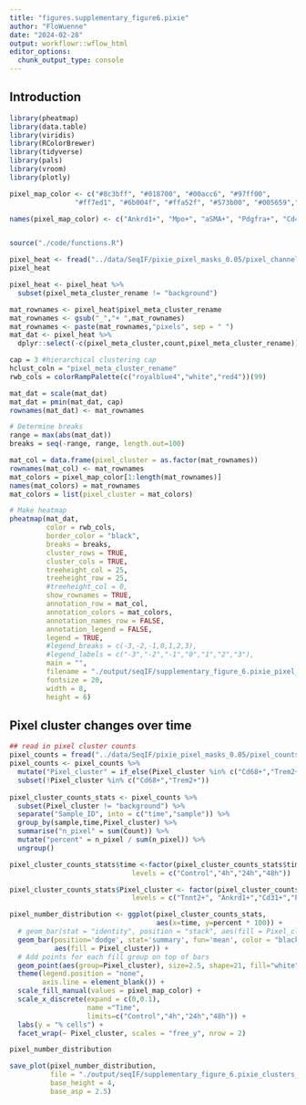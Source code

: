 ```yaml
---
title: "figures.supplementary_figure6.pixie"
author: "FloWuenne"
date: "2024-02-28"
output: workflowr::wflow_html
editor_options:
  chunk_output_type: console
---
```


## Introduction

```r
library(pheatmap)
library(data.table)
library(viridis)
library(RColorBrewer)
library(tidyverse)
library(pals)
library(vroom)
library(plotly)

pixel_map_color <- c("#8c3bff", "#018700", "#00acc6", "#97ff00",
                "#ff7ed1", "#6b004f", "#ffa52f", "#573b00", "#005659","#ffffff")

names(pixel_map_color) <- c("Ankrd1+", "Mpo+", "aSMA+", "Pdgfra+", "Cd45+", "Ccr2+", "Trem2+ Cd68+", "Cd31+", "Tnnt2+","background")


source("./code/functions.R")
```

```r
pixel_heat <- fread("../data/SeqIF/pixie_pixel_masks_0.05/pixel_channel_avg_meta_cluster.csv")
pixel_heat

pixel_heat <- pixel_heat %>%
  subset(pixel_meta_cluster_rename != "background")
```


```r
mat_rownames <- pixel_heat$pixel_meta_cluster_rename
mat_rownames <- gsub("_","+ ",mat_rownames)
mat_rownames <- paste(mat_rownames,"pixels", sep = " ")
mat_dat <- pixel_heat %>%
  dplyr::select(-c(pixel_meta_cluster,count,pixel_meta_cluster_rename))
```


```r
cap = 3 #hierarchical clustering cap
hclust_coln = "pixel_meta_cluster_rename"
rwb_cols = colorRampPalette(c("royalblue4","white","red4"))(99)

mat_dat = scale(mat_dat)
mat_dat = pmin(mat_dat, cap)
rownames(mat_dat) <- mat_rownames

# Determine breaks
range = max(abs(mat_dat))
breaks = seq(-range, range, length.out=100)

mat_col = data.frame(pixel_cluster = as.factor(mat_rownames))
rownames(mat_col) <- mat_rownames
mat_colors = pixel_map_color[1:length(mat_rownames)]
names(mat_colors) = mat_rownames
mat_colors = list(pixel_cluster = mat_colors)

# Make heatmap
pheatmap(mat_dat,
         color = rwb_cols,
         border_color = "black",
         breaks = breaks,
         cluster_rows = TRUE,
         cluster_cols = TRUE,
         treeheight_col = 25,
         treeheight_row = 25,
         #treeheight_col = 0,
         show_rownames = TRUE,
         annotation_row = mat_col,
         annotation_colors = mat_colors,
         annotation_names_row = FALSE,
         annotation_legend = FALSE,
         legend = TRUE,
         #legend_breaks = c(-3,-2,-1,0,1,2,3),
         #legend_labels = c("-3","-2","-1","0","1","2","3"),
         main = "",
         filename = "./output/seqIF/supplementary_figure_6.pixie_pixel_cluster_heatmap.pdf",
         fontsize = 20,
         width = 8,
         height = 6)
```

## Pixel cluster changes over time


```r
## read in pixel cluster counts
pixel_counts = fread("../data/SeqIF/pixie_pixel_masks_0.05/pixel_counts.all_samples.csv")
pixel_counts <- pixel_counts %>%
  mutate("Pixel_cluster" = if_else(Pixel_cluster %in% c("Cd68+","Trem2+"),"Trem2+ Cd68+",Pixel_cluster)) %>%
  subset(!Pixel_cluster %in% c("Cd68+","Trem2+"))
  
pixel_cluster_counts_stats <- pixel_counts %>%
  subset(Pixel_cluster != "background") %>%
  separate("Sample_ID", into = c("time","sample")) %>%
  group_by(sample,time,Pixel_cluster) %>%
  summarise("n_pixel" = sum(Count)) %>%
  mutate("percent" = n_pixel / sum(n_pixel)) %>%
  ungroup()
```

```r
pixel_cluster_counts_stats$time <-factor(pixel_cluster_counts_stats$time,
                              levels = c("Control","4h","24h","48h"))

pixel_cluster_counts_stats$Pixel_cluster <- factor(pixel_cluster_counts_stats$Pixel_cluster,
                              levels = c("Tnnt2+", "Ankrd1+","Cd31+","Pdgfra+", "Mpo+","aSMA+", "Ccr2+","Trem2+ Cd68+","Cd45+"))
```

```r
pixel_number_distribution <- ggplot(pixel_cluster_counts_stats, 
                                    aes(x=time, y=percent * 100)) +
  # geom_bar(stat = "identity", position = "stack", aes(fill = Pixel_cluster), color = "black") +
  geom_bar(position='dodge', stat='summary', fun='mean', color = "black",
           aes(fill = Pixel_cluster)) +
  # Add points for each fill group on top of bars
  geom_point(aes(group=Pixel_cluster), size=2.5, shape=21, fill="white", color="black") +
  theme(legend.position = "none",
        axis.line = element_blank()) +
  scale_fill_manual(values = pixel_map_color) +
  scale_x_discrete(expand = c(0,0.1),
                   name ="Time", 
                   limits=c("Control","4h","24h","48h")) +
  labs(y = "% cells") +
  facet_wrap(~ Pixel_cluster, scales = "free_y", nrow = 2)

pixel_number_distribution

save_plot(pixel_number_distribution,
          file = "./output/seqIF/supplementary_figure_6.pixie_clusters_overtime.pdf",
          base_height = 4,
          base_asp = 2.5)
```


<!-- ## Cell cluster changes over time -->

<!-- ```{r} -->
<!-- ## Plot distribution of all cell types for a given sample -->
<!-- unique(cells_over_time$cell_meta_cluster) -->
<!-- unique(cells_over_time$fov) -->
<!-- cells_over_time_sub <- subset(cells_over_time,fov == "48h_79") -->
<!-- spatial_plot <- ggplot(cells_over_time_sub,aes(X_centroid,Y_centroid,color = cell_meta_cluster)) + -->
<!--   geom_point(size = 0.01) + -->
<!--   facet_wrap(~ cell_meta_cluster) + -->
<!--   labs(title= unique(cells_over_time_sub$fov)) -->

<!-- spatial_plot -->
<!-- ``` -->

<!-- ```{r} -->
<!-- # ## Plot distribution of 1 cell type over time -->
<!-- # # cells_over_time_sub <- subset(cells_over_time,fov %in% c("Control_14","4h_97","24h_86","48h_76")) -->
<!-- # cells_over_time_sub <- cells_over_time -->
<!-- # pt_size = 0.001 -->
<!-- #  -->
<!-- # # cells_over_time_sub$fov <- factor(cells_over_time_sub$fov,  -->
<!-- # #                                   levels = c("Control_14","4h_97","24h_86","48h_76")) -->
<!-- #  -->
<!-- # spatial_plot_monos_macros_ccr2 <- ggplot(cells_over_time_sub,aes(X_centroid,Y_centroid)) + -->
<!-- #     geom_point(data = subset(cells_over_time_sub,cell_meta_cluster == "Cardiomyocytes"),size = pt_size, -->
<!-- #              color = "darkgrey") + -->
<!-- #   geom_point(data = subset(cells_over_time_sub,cell_meta_cluster == "Cardiomyocytes Ankrd1+"),size = pt_size, -->
<!-- #              color = "blue") + -->
<!-- #   geom_point(data = subset(cells_over_time_sub,cell_meta_cluster == "Neutrophils" | cell_meta_cluster ==  "Mono / Macros Ccr2+"),size = pt_size, -->
<!-- #              color = "magenta", alpha = 0.5) + -->
<!-- #     # geom_point(data = subset(cells_over_time_sub,cell_meta_cluster == "Mono / Macros Ccr2+"),size = pt_size, -->
<!-- #     #          color = "yellow") + -->
<!-- #   facet_wrap(~ fov) -->
<!-- #  -->
<!-- # spatial_plot_monos_macros_ccr2 -->
<!-- ``` -->



<!-- ```{r} -->
<!-- ## Color palette -->
<!-- cells_over_time_sub <-  cells_over_time %>% -->
<!-- #  mutate("cell_type_labels" = if_else(grepl("Macro|Neutro",cell_meta_cluster),"Myeloid cells",cell_meta_cluster)) -->
<!--   mutate("cell_type_labels" = cell_meta_cluster) -->

<!-- cells_over_time_sub <- cells_over_time_sub %>% -->
<!--   subset(!cell_type_labels %in% c("background","out_of_mask")) %>% -->
<!--   separate("fov", into = c("time","sample")) %>% -->
<!--   group_by(time,cell_type_labels) %>% -->
<!--   tally() %>% -->
<!--   ungroup() -->

<!-- cells_over_time_sub <- cells_over_time_sub %>% -->
<!--   group_by(time) %>% -->
<!--   mutate("percent" = n / sum(n)) %>% -->
<!--   ungroup() -->
<!-- ``` -->


<!-- ```{r} -->
<!-- # cells_over_time_sub$time <-factor(cells_over_time_sub$time, -->
<!-- #                               levels = c("Control","4h","24h","48h")) -->
<!-- #  -->
<!-- # cells_over_time_sub$percent_p <- cells_over_time_sub$percent * 100 -->
<!-- # cell_number_distribution_bar <- ggplot(cells_over_time_sub, aes(x=time_cont, y=percent_p, fill= cell_type_labels)) + -->
<!-- #   geom_bar(stat = "identity", position = "fill", color = "black") + -->
<!-- #   theme(legend.position = "right", -->
<!-- #         legend.title = element_blank(), -->
<!-- #         axis.line = element_blank(), -->
<!-- #         legend.text=element_text(size=18), -->
<!-- #         axis.text = element_text(size=18)) + -->
<!-- #   labs(y = "% cells") + -->
<!-- #   scale_fill_manual(values = cell_cluster_colors) + -->
<!-- #   scale_x_discrete(expand = c(0,0.1), -->
<!-- #                    name ="Time", -->
<!-- #                     limits=c("Control","4h","24h","48h")) + -->
<!-- #   guides(fill=guide_legend(nrow=10,byrow=TRUE)) -->
<!-- #  -->
<!-- # cell_number_distribution_bar -->
<!-- #  -->
<!-- # save_plot(cell_number_distribution_bar, -->
<!-- #           file = "./output/seqIF/Figure3.cell_types_overtimes.pdf", -->
<!-- #           base_height = 5, -->
<!-- #           base_asp = 1.5) -->
<!-- ``` -->
